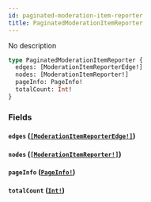 ```yaml
---
id: paginated-moderation-item-reporter
title: PaginatedModerationItemReporter
---
```


No description

```graphql
type PaginatedModerationItemReporter {
  edges: [ModerationItemReporterEdge!]
  nodes: [ModerationItemReporter!]
  pageInfo: PageInfo!
  totalCount: Int!
}
```

### Fields

#### `edges` ([`[ModerationItemReporterEdge!]`](/graphql/objects/moderation-item-reporter-edge))

#### `nodes` ([`[ModerationItemReporter!]`](/graphql/objects/moderation-item-reporter))

#### `pageInfo` ([`PageInfo!`](/graphql/objects/page-info))

#### `totalCount` ([`Int!`](/graphql/scalars/int))
